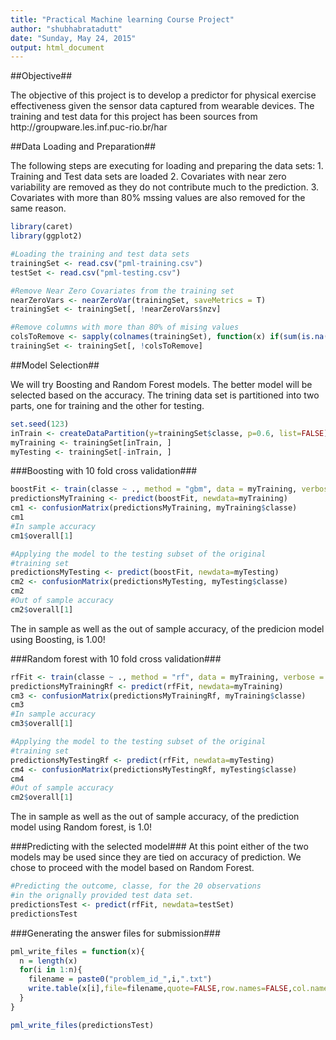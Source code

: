 ```yaml
---
title: "Practical Machine learning Course Project"
author: "shubhabratadutt"
date: "Sunday, May 24, 2015"
output: html_document
---
```



##Objective##

The objective of this project is to develop a predictor for physical exercise effectiveness given 
the sensor data captured from wearable devices. The training and test data for this project 
has been sources from http://groupware.les.inf.puc-rio.br/har


##Data Loading and Preparation##

The following steps are executing for loading and preparing the 
data sets:
1. Training and Test data sets are loaded
2. Covariates with near zero variability are removed as they do not contribute
   much to the prediction.
3. Covariates with more than 80% mssing values are also removed for the same reason.
```r
library(caret)
library(ggplot2)

#Loading the training and test data sets
trainingSet <- read.csv("pml-training.csv")
testSet <- read.csv("pml-testing.csv")

#Remove Near Zero Covariates from the training set
nearZeroVars <- nearZeroVar(trainingSet, saveMetrics = T)
trainingSet <- trainingSet[, !nearZeroVars$nzv]

#Remove columns with more than 80% of mising values
colsToRemove <- sapply(colnames(trainingSet), function(x) if(sum(is.na(trainingSet[, x])) > 0.8*nrow(trainingSet)){return(T)}else{return(F)})
trainingSet <- trainingSet[, !colsToRemove]
```


##Model Selection##

We will try Boosting and Random Forest models.
The better model will be selected based on the accuracy.
The trining data set is partitioned into two parts, one for training
and the other for testing.

```r
set.seed(123)
inTrain <- createDataPartition(y=trainingSet$classe, p=0.6, list=FALSE)
myTraining <- trainingSet[inTrain, ]
myTesting <- trainingSet[-inTrain, ]
```

###Boosting with 10 fold cross validation###
```r
boostFit <- train(classe ~ ., method = "gbm", data = myTraining, verbose = F, trControl = trainControl(method = "cv", number = 10))
predictionsMyTraining <- predict(boostFit, newdata=myTraining)
cm1 <- confusionMatrix(predictionsMyTraining, myTraining$classe)
cm1
#In sample accuracy
cm1$overall[1]

#Applying the model to the testing subset of the original 
#training set
predictionsMyTesting <- predict(boostFit, newdata=myTesting)
cm2 <- confusionMatrix(predictionsMyTesting, myTesting$classe)
cm2
#Out of sample accuracy
cm2$overall[1]

```

The in sample as well as the out of sample accuracy, of the predicion model using Boosting, is 1.00!

###Random forest with 10 fold cross validation###
```r
rfFit <- train(classe ~ ., method = "rf", data = myTraining, verbose = F, trControl = trainControl(method = "cv", number = 10))
predictionsMyTrainingRf <- predict(rfFit, newdata=myTraining)
cm3 <- confusionMatrix(predictionsMyTrainingRf, myTraining$classe)
cm3
#In sample accuracy
cm3$overall[1]

#Applying the model to the testing subset of the original 
#training set
predictionsMyTestingRf <- predict(rfFit, newdata=myTesting)
cm4 <- confusionMatrix(predictionsMyTestingRf, myTesting$classe)
cm4
#Out of sample accuracy
cm2$overall[1]
````

The in sample as well as the out of sample accuracy, of the prediction model using Random forest, is 1.0!

###Predicting with the selected model###
At this point either of the two models may be used since they are tied on accuracy of prediction.
We chose to proceed with the model based on Random Forest.

```r
#Predicting the outcome, classe, for the 20 observations
#in the orignally provided test data set.
predictionsTest <- predict(rfFit, newdata=testSet)
predictionsTest
```

###Generating the answer files for submission###
```r
pml_write_files = function(x){
  n = length(x)
  for(i in 1:n){
    filename = paste0("problem_id_",i,".txt")
    write.table(x[i],file=filename,quote=FALSE,row.names=FALSE,col.names=FALSE)
  }
}

pml_write_files(predictionsTest)
```

